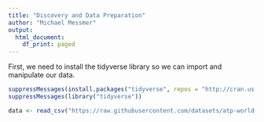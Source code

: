 ```yaml
---
title: "Discovery and Data Preparation"
author: "Michael Messmer"
output:
  html_document:
    df_print: paged
---
```


First, we need to install the tidyverse library so we can import and manipulate our data.

```r
suppressMessages(install.packages("tidyverse", repos = "http://cran.us.r-project.org"))
suppressMessages(library("tidyverse"))

data <- read_csv("https://raw.githubusercontent.com/datasets/atp-world-tour-tennis-data/master/csv/2_match_scores/match_scores_2017_UNINDEXED.csv")
```
